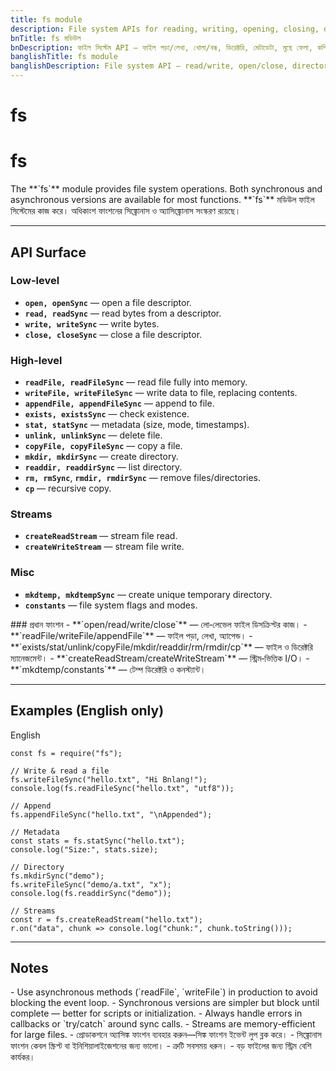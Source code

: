 ```yaml
---
title: fs module
description: File system APIs for reading, writing, opening, closing, directories, metadata, removal, copying, and streaming in Bnlang runtime.
bnTitle: fs মডিউল
bnDescription: ফাইল সিস্টেম API — ফাইল পড়া/লেখা, খোলা/বন্ধ, ডিরেক্টরি, মেটাডেটা, মুছে ফেলা, কপি এবং স্ট্রিম অপারেশন।
banglishTitle: fs module
banglishDescription: File system API — read/write, open/close, directory, metadata, remove, copy, and stream operations in runtime.
---
```


# <I18nEnglish>fs</I18nEnglish>
# <I18nBangla>fs</I18nBangla>


<I18nEnglish>
The **`fs`** module provides file system operations. Both synchronous and asynchronous versions are available for most functions.
</I18nEnglish>

<I18nBangla>
**`fs`** মডিউল ফাইল সিস্টেমের কাজ করে। অধিকাংশ ফাংশনের সিঙ্ক্রোনাস ও অ্যাসিঙ্ক্রোনাস সংস্করণ রয়েছে।
</I18nBangla>



---

## API Surface

<I18nEnglish>

### Low-level
- **`open, openSync`** — open a file descriptor.
- **`read, readSync`** — read bytes from a descriptor.
- **`write, writeSync`** — write bytes.
- **`close, closeSync`** — close a file descriptor.

### High-level
- **`readFile, readFileSync`** — read file fully into memory.
- **`writeFile, writeFileSync`** — write data to file, replacing contents.
- **`appendFile, appendFileSync`** — append to file.
- **`exists, existsSync`** — check existence.
- **`stat, statSync`** — metadata (size, mode, timestamps).
- **`unlink, unlinkSync`** — delete file.
- **`copyFile, copyFileSync`** — copy a file.
- **`mkdir, mkdirSync`** — create directory.
- **`readdir, readdirSync`** — list directory.
- **`rm, rmSync`**, **`rmdir, rmdirSync`** — remove files/directories.
- **`cp`** — recursive copy.

### Streams
- **`createReadStream`** — stream file read.
- **`createWriteStream`** — stream file write.

### Misc
- **`mkdtemp, mkdtempSync`** — create unique temporary directory.
- **`constants`** — file system flags and modes.

</I18nEnglish>

<I18nBangla>
### প্রধান ফাংশন
- **`open/read/write/close`** — লো‑লেভেল ফাইল ডিসক্রিপ্টর কাজ।
- **`readFile/writeFile/appendFile`** — ফাইল পড়া, লেখা, অ্যাপেন্ড।
- **`exists/stat/unlink/copyFile/mkdir/readdir/rm/rmdir/cp`** — ফাইল ও ডিরেক্টরি ম্যানেজমেন্ট।
- **`createReadStream/createWriteStream`** — স্ট্রিম‑ভিত্তিক I/O।
- **`mkdtemp/constants`** — টেম্প ডিরেক্টরি ও কনস্ট্যান্ট।
</I18nBangla>



---

## Examples (English only)

<Tabs defaultValue="english" className="w-full">
  <TabsList>
    <TabsTrigger value="english">English</TabsTrigger>
  </TabsList>

  <TabsContent value="english">

```bnl
const fs = require("fs");

// Write & read a file
fs.writeFileSync("hello.txt", "Hi Bnlang!");
console.log(fs.readFileSync("hello.txt", "utf8"));

// Append
fs.appendFileSync("hello.txt", "\nAppended");

// Metadata
const stats = fs.statSync("hello.txt");
console.log("Size:", stats.size);

// Directory
fs.mkdirSync("demo");
fs.writeFileSync("demo/a.txt", "x");
console.log(fs.readdirSync("demo"));

// Streams
const r = fs.createReadStream("hello.txt");
r.on("data", chunk => console.log("chunk:", chunk.toString()));
```
  </TabsContent>
</Tabs>

---

## Notes

<I18nEnglish>
- Use asynchronous methods (`readFile`, `writeFile`) in production to avoid blocking the event loop.
- Synchronous versions are simpler but block until complete — better for scripts or initialization.
- Always handle errors in callbacks or `try/catch` around sync calls.
- Streams are memory-efficient for large files.
</I18nEnglish>

<I18nBangla>
- প্রোডাকশনে অ্যাসিঙ্ক ফাংশন ব্যবহার করুন—সিঙ্ক ফাংশন ইভেন্ট লুপ ব্লক করে।
- সিঙ্ক্রোনাস ফাংশন কেবল স্ক্রিপ্ট বা ইনিশিয়ালাইজেশনের জন্য ভালো।
- ত্রুটি সবসময় ধরুন।
- বড় ফাইলের জন্য স্ট্রিম বেশি কার্যকর।
</I18nBangla>


